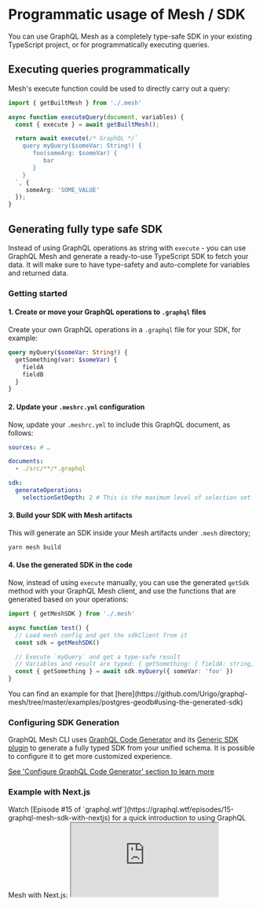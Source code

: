 
# Programmatic usage of Mesh / SDK

You can use GraphQL Mesh as a completely type-safe SDK in your existing TypeScript project, or for programmatically executing queries.

## Executing queries programmatically

Mesh's execute function could be used to directly carry out a query:

```ts
import { getBuiltMesh } from './.mesh'

async function executeQuery(document, variables) {
  const { execute } = await getBuiltMesh();

  return await execute(/* GraphQL */`
    query myQuery($someVar: String!) {
       foo(someArg: $someVar) {
          bar
       }
    }
  `, {
     someArg: 'SOME_VALUE'
  });
}
```

## Generating fully type safe SDK

Instead of using GraphQL operations as string with `execute` - you can use GraphQL Mesh and generate a ready-to-use TypeScript SDK to fetch your data. It will make sure to have type-safety and auto-complete for variables and returned data.

### Getting started

#### 1. Create or move your GraphQL operations to `.graphql` files

Create your own GraphQL operations in a `.graphql` file for your SDK, for example:

```graphql
query myQuery($someVar: String!) {
  getSomething(var: $someVar) {
    fieldA
    fieldB
  }
}
```

#### 2. Update your `.meshrc.yml` configuration

Now, update your `.meshrc.yml` to include this GraphQL document, as follows:

```yaml filename=".meshrc.yml"
sources: # …

documents:
  - ./src/**/*.graphql

sdk:
  generateOperations:
    selectionSetDepth: 2 # This is the maximum level of selection set
```

#### 3. Build your SDK with Mesh artifacts

This will generate an SDK inside your Mesh artifacts under `.mesh` directory;

```sh
yarn mesh build
```

#### 4. Use the generated SDK in the code

Now, instead of using `execute` manually, you can use the generated `getSdk` method with your GraphQL Mesh client, and use the functions that are generated based on your operations:

```ts
import { getMeshSDK } from './.mesh'

async function test() {
  // Load mesh config and get the sdkClient from it
  const sdk = getMeshSDK()

  // Execute `myQuery` and get a type-safe result
  // Variables and result are typed: { getSomething: { fieldA: string, fieldB: number }, errors?: GraphQLError[] }
  const { getSomething } = await sdk.myQuery({ someVar: 'foo' })
}
```

<Callout>
  You can find an example for that
  [here](https://github.com/Urigo/graphql-mesh/tree/master/examples/postgres-geodb#using-the-generated-sdk)
</Callout>

### Configuring SDK Generation

GraphQL Mesh CLI uses [GraphQL Code Generator](https://graphql-code-generator.com) and its [Generic SDK plugin](https://graphql-code-generator.com/plugins/typescript-generic-sdk) to generate a fully typed SDK from your unified schema. It is possible to configure it to get more customized experience.

[See 'Configure GraphQL Code Generator' section to learn more](/graphql-code-generator)

### Example with Next.js

<Callout>
  Watch [Episode #15 of `graphql.wtf`](https://graphql.wtf/episodes/15-graphql-mesh-sdk-with-nextjs) for a quick
  introduction to using GraphQL Mesh with Next.js:
</Callout>

<iframe
  className="w-full mt-6 h-[400px]"
  src="https://www.youtube.com/embed/XkzppOTs7ZU"
  title="YouTube video player"
  allow="accelerometer; autoplay; clipboard-write; encrypted-media; gyroscope; picture-in-picture"
  allowFullScreen
/>
